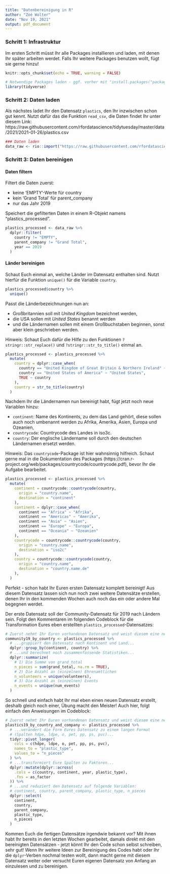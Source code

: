 ```yaml
---
title: "Datenbereinigung in R"
author: "Zoé Wolter"
date: "Nov 19, 2021"
output: pdf_document
---
```


### Schritt 1: Infrastruktur
Im ersten Schritt müsst Ihr alle Packages installieren und laden, mit denen Ihr später arbeiten werdet. Falls Ihr weitere Packages benutzen wollt, fügt sie gerne hinzu!

```r
knitr::opts_chunk$set(echo = TRUE, warning = FALSE)

# Notwendige Packages laden - ggf. vorher mit "install.packages("package") installieren
library(tidyverse)
```


### Schritt 2: Daten laden
Als nächstes ladet Ihr den Datensatz `plastics`, den Ihr inzwischen schon gut kennt. Nutzt dafür das die Funktion `read_csv`, die Daten findet Ihr unter diesem Link: https://raw.githubusercontent.com/rfordatascience/tidytuesday/master/data/2021/2021-01-26/plastics.csv

```r
### Daten laden
data_raw <- rio::import("https://raw.githubusercontent.com/rfordatascience/tidytuesday/master/data/2021/2021-01-26/plastics.csv")
```


### Schritt 3: Daten bereinigen

#### Daten filtern
Filtert die Daten zuerst:

- keine 'EMPTY'-Werte für country
- kein 'Grand Total' für parent_company
- nur das Jahr 2019

Speichert die gefilterten Daten in einem R-Objekt namens "plastics_processed".
  
```r
plastics_processed <- data_raw %>%
  dplyr::filter(
    country != "EMPTY",
    parent_company != "Grand Total",
    year == 2019
  )
```

#### Länder bereinigen
Schaut Euch einmal an, welche Länder im Datensatz enthalten sind. Nutzt hierfür die Funktion `unique()` für die Variable `country`.

```r
plastics_processed$country %>%
  unique()
```

Passt die Länderbezeichnungen nun an:

- Großbritannien soll mit *United Kingdom* bezeichnet werden, 
- die USA sollen mit *United States* benannt werden
- und die Ländernamen sollen mit einem Großbuchstaben beginnen, sonst aber klein geschrieben werden.

Hinweis: Schaut Euch dafür die Hilfe zu den Funktionen `?stringr::str_replace()` und `?stringr::str_to_title()` einmal an.

```r
plastics_processed <- plastics_processed %>%
  mutate(
    country = dplyr::case_when(
      country == "United Kingdom of Great Britain & Northern Ireland" ~ "United Kingdom",
      country == "United States of America" ~ "United States",
      TRUE ~ country
    ),
    country = str_to_title(country)
  )
```

Nachdem Ihr die Ländernamen nun bereinigt habt, fügt jetzt noch neue Variablen hinzu: 

- `continent`: Name des Kontinents, zu dem das Land gehört, diese sollen auch noch umbenannt werden zu Afrika, Amerika, Asien, Europa und Ozeanien,
- `countrycode`: Countrycode des Landes in iso3c.
- `country`: Der englische Ländername soll durch den deutschen Ländernamen ersetzt werden.

Hinweis: Das `countrycode`-Package ist hier wahnsinnig hilfreich. Schaut gerne mal in die Dokumentation des Packages (https://cran.r-project.org/web/packages/countrycode/countrycode.pdf), bevor Ihr die Aufgabe bearbeitet.

```r
plastics_processed <- plastics_processed %>%
  mutate(
    continent = countrycode::countrycode(country,
      origin = "country.name",
      destination = "continent"
    ),
    continent = dplyr::case_when(
      continent == "Africa" ~ "Afrika",
      continent == "Americas" ~ "Amerika",
      continent == "Asia" ~ "Asien",
      continent == "Europe" ~ "Europa",
      continent == "Oceania" ~ "Ozeanien"
    ),
    countrycode = countrycode::countrycode(country,
      origin = "country.name",
      destination = "iso2c"
    ),
    country = countrycode::countrycode(country,
      origin = "country.name",
      destination = "country.name.de"
    ),
  )
```

Perfekt - schon habt Ihr Euren ersten Datensatz komplett bereinigt! 
Aus diesem Datensatz lassen sich nun noch zwei weitere Datensätze erstellen, denen Ihr in den kommenden Wochen auch noch das ein oder andere Mal begegnen werdet.

Der erste Datensatz soll der Community-Datensatz für 2019 nach Ländern sein. Folgt den Kommentaren im folgenden Codeblock für die Transformation Eures eben erstellten `plastics_processed`-Datensatzes:

```r
# Zuerst nehmt Ihr Euren vorhandenen Datensatz und weist diesem eine neue Bezeichnung zu...
community19_by_country <- plastics_processed %>%
  # ...gruppiert den Datensatz nach Kontinent und Land...
  dplyr::group_by(continent, country) %>%
  # ...und berechnet noch zusammenfassende Statistiken...
  dplyr::summarize(
    # 1) Die Summe von grand_total
    n_pieces = sum(grand_total, na.rm = TRUE),
    # 2) Die Anzahl an (einzelnen) Ehrenamtlichen
    n_volunteers = unique(volunteers),
    # 3) Die Anzahl an (einzelnen) Events
    n_events = unique(num_events)
  )
```
So schnell und einfach habt Ihr mal eben einen neuen Datensatz erstellt, deshalb gleich noch einer, Übung macht den Meister! Auch hier, folgt einfach den Anweisungen im Codeblock:

```r
# Zuerst nehmt Ihr Euren vorhandenen Datensatz und weist diesem eine neue Bezeichnung zu...
plastics19_by_country_and_company <- plastics_processed %>%
  # ...verändert die Form Eures Datensatz zu einem langen Format
  # (Spalten hdpe, ldpe, o, pet, pp, ps, pvc)...
  tidyr::pivot_longer(
    cols = c(hdpe, ldpe, o, pet, pp, ps, pvc),
    names_to = "plastic_type",
    values_to = "n_pieces"
  ) %>%
  # ...transformiert Eure Spalten zu Faktoren...
  dplyr::mutate(dplyr::across(
    .cols = c(country, continent, year, plastic_type),
    .fns = as_factor
  )) %>%
  # ...und reduziert den Datensatz auf folgende Variablen:
  # continent, country, parent_company, plastic_type, n_pieces
  dplyr::select(
    continent,
    country,
    parent_company,
    plastic_type,
    n_pieces
  )
```

Kommen Euch die fertigen Datensätze irgendwie bekannt vor? Mit ihnen habt Ihr bereits in den letzten Wochen gearbeitet, damals direkt mit den bereinigten Datensätzen - jetzt könnt Ihr den Code schon selbst schreiben, sehr gut! Wenn Ihr weitere Ideen zur Bereinigung des Codes habt oder Ihr die `dplyr`-Verben nochmal testen wollt, dann macht gerne mit diesem Datensatz weiter oder versucht Euren eigenen Datensatz von Anfang an einzulesen und zu bereinigen. 
